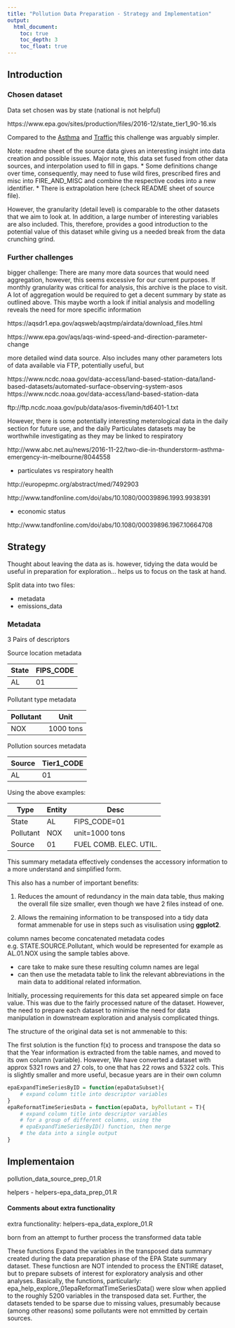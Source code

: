 ```yaml
---
title: "Pollution Data Preparation - Strategy and Implementation"
output:
  html_document:
    toc: true
    toc_depth: 3
    toc_float: true
---
```


## Introduction

### Chosen dataset

Data set chosen was by state (national is not helpful)

https://www.epa.gov/sites/production/files/2016-12/state_tier1_90-16.xls

Compared to the [Asthma](https://github.com/drbulu/healthyAir_DSc_proj/blob/master/01_Data_Prep/asthma_data_source_prep_02.Rmd) and [Traffic](https://github.com/drbulu/healthyAir_DSc_proj/blob/master/01_Data_Prep/traffic_data_source_prep_01.Rmd) this challenge was arguably simpler.


Note: readme sheet of the source data gives an interesting insight into data creation and possible issues. Major note, this data set fused from other data sources, and interpolation used to fill in gaps.
    * Some definitions change over time, consequently, may need to fuse wild fires, prescribed fires and misc into FIRE_AND_MISC and combine the respective codes into a new identifier.
    * There is extrapolation here (check README sheet of source file). 

However, the granularity (detail level) is comparable to the other datasets that we aim to look at. In addition, a large number of interesting variables are also included. This, therefore, provides a good introduction to the potential value of this dataset while giving us a needed break from the data crunching grind.

### Further challenges

bigger challenge: There are many more data sources that would need aggregation, however, this seems excessive for our current purposes. If monthly granularity was critical for analysis, this archive is the place to visit. A lot of aggregation would be required to get a decent summary by state as outlined above. This maybe worth a look if initial analysis and modelling reveals the need for more specific information


https://aqsdr1.epa.gov/aqsweb/aqstmp/airdata/download_files.html

https://www.epa.gov/aqs/aqs-wind-speed-and-direction-parameter-change

more detailed wind data source. Also includes many other parameters lots of data available via FTP, potentially useful, but 
 
https://www.ncdc.noaa.gov/data-access/land-based-station-data/land-based-datasets/automated-surface-observing-system-asos
https://www.ncdc.noaa.gov/data-access/land-based-station-data

ftp://ftp.ncdc.noaa.gov/pub/data/asos-fivemin/td6401-1.txt


However, there is some potentially interesting meterological data in the daily section for future use, and the daily Particulates datasets may be worthwhile investigating as they may be linked to respiratory 

http://www.abc.net.au/news/2016-11-22/two-die-in-thunderstorm-asthma-emergency-in-melbourne/8044558 

* particulates vs respiratory health

http://europepmc.org/abstract/med/7492903

http://www.tandfonline.com/doi/abs/10.1080/00039896.1993.9938391

* economic status

http://www.tandfonline.com/doi/abs/10.1080/00039896.1967.10664708



## Strategy

Thought about leaving the data as is. however, tidying the data would be useful in preparation for exploration... helps us to focus on the task at hand.

Split data into two files: 

* metadata
* emissions_data

### Metadata

3 Pairs of descriptors

Source location metadata <!-- use proper HTML tables and set width = 50% -->

| State | FIPS_CODE |
|-------|------|
| AL | 01 |

Pollutant type metadata

| Pollutant | Unit |
|-------|------|
| NOX | 1000 tons |

Pollution sources metadata

| Source | Tier1_CODE |
|-------|------|
| AL | 01 |

Using the above examples:

| Type  | Entity | Desc |
|-------|--------|-------|
| State | AL     | FIPS_CODE=01 |
| Pollutant | NOX     | unit=1000 tons |
| Source | 01 | FUEL COMB. ELEC. UTIL. |

This summary metadata effectively condenses the accessory information to a more understand and simplified form. 

This also has a number of important benefits:

1) Reduces the amount of redundancy in the main data table, thus making the overall file size smaller, even though we have 2 files instead of one.

2) Allows the remaining information to be transposed into a tidy data format ammenable for use in steps such as visulisation using **ggplot2**.

column names become concatenated metadata codes e.g. STATE.SOURCE.Pollutant, which would be represented for example as AL.01.NOX using the sample tables above. 

* care take to make sure these resulting column names are legal
* can then use the metadata table to link the relevant abbreviations in the main data to additional related information.


Initially, processing requirements for this data set appeared simple on face value. This was due to the fairly processed nature of the dataset. However, the need to prepare each dataset to minimise the need for data manipulation in downstream exploration and analysis complicated things.

The structure of the original data set is not ammenable to this:


The first solution is the function f(x) to process and transpose the data so that the Year information is extracted from the table names, and moved to its own column (variable). However, We have converted a dataset with approx 5321 rows and 27 cols, to one that has 22 rows and 5322 cols. This is slightly smaller and more useful, becasue years are in their own column

```r
epaExpandTimeSeriesByID = function(epaDataSubset){
    # expand column title into descriptor variables
}
epaReformatTimeSeriesData = function(epaData, byPollutant = T){
    # expand column title into descriptor variables
    # for a group of different columns, using the
    # epaExpandTimeSeriesByID() function, then merge
    # the data into a single output
}
```

## Implementaion

pollution_data_source_prep_01.R

helpers - helpers-epa_data_prep_01.R



#### Comments about extra functionality

extra functionality: helpers-epa_data_explore_01.R

born from an attempt to further process the transformed data table


These functions Expand the variables in the transposed data summary created
during the data preparation phase of the EPA State summary dataset.
These functiosn are NOT intended to process the ENTIRE dataset, but to prepare
subsets of interest for exploratory analysis and other analyses. Basically,
the functions, particularly:
  epa_help_explore_01epaReformatTimeSeriesData()
were slow when applied to the roughly 5200 variables in the transposed data set.
Further, the datasets tended to be sparse due to missing values, presumably
because (among other reasons) some pollutants were not emmitted by certain sources.